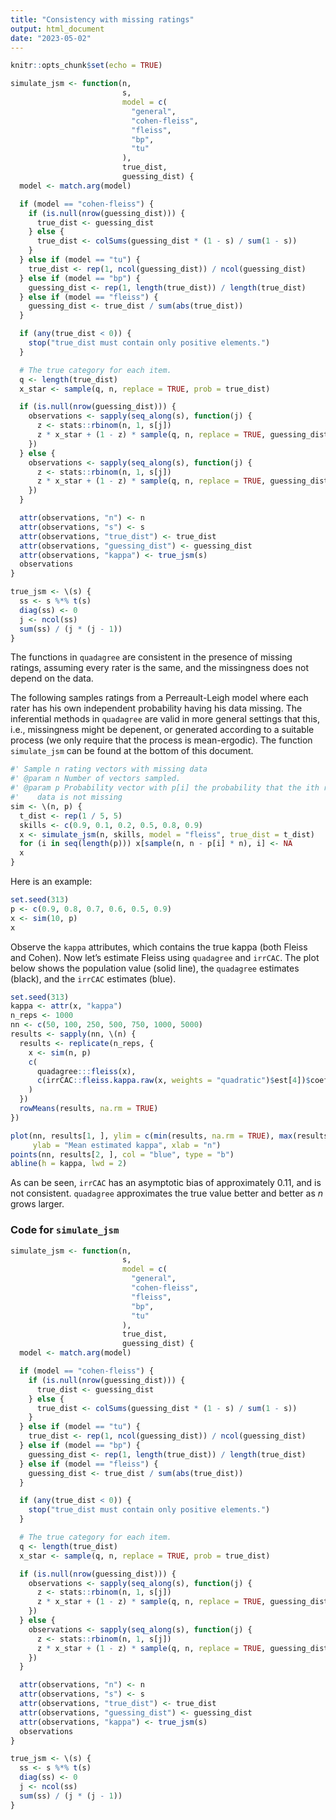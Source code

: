 ```yaml
---
title: "Consistency with missing ratings"
output: html_document
date: "2023-05-02"
---
```


```r
knitr::opts_chunk$set(echo = TRUE)
```

```r
simulate_jsm <- function(n,
                         s,
                         model = c(
                           "general",
                           "cohen-fleiss",
                           "fleiss",
                           "bp",
                           "tu"
                         ),
                         true_dist,
                         guessing_dist) {
  model <- match.arg(model)

  if (model == "cohen-fleiss") {
    if (is.null(nrow(guessing_dist))) {
      true_dist <- guessing_dist
    } else {
      true_dist <- colSums(guessing_dist * (1 - s) / sum(1 - s))
    }
  } else if (model == "tu") {
    true_dist <- rep(1, ncol(guessing_dist)) / ncol(guessing_dist)
  } else if (model == "bp") {
    guessing_dist <- rep(1, length(true_dist)) / length(true_dist)
  } else if (model == "fleiss") {
    guessing_dist <- true_dist / sum(abs(true_dist))
  }

  if (any(true_dist < 0)) {
    stop("true_dist must contain only positive elements.")
  }

  # The true category for each item.
  q <- length(true_dist)
  x_star <- sample(q, n, replace = TRUE, prob = true_dist)

  if (is.null(nrow(guessing_dist))) {
    observations <- sapply(seq_along(s), function(j) {
      z <- stats::rbinom(n, 1, s[j])
      z * x_star + (1 - z) * sample(q, n, replace = TRUE, guessing_dist)
    })
  } else {
    observations <- sapply(seq_along(s), function(j) {
      z <- stats::rbinom(n, 1, s[j])
      z * x_star + (1 - z) * sample(q, n, replace = TRUE, guessing_dist[j, ])
    })
  }

  attr(observations, "n") <- n
  attr(observations, "s") <- s
  attr(observations, "true_dist") <- true_dist
  attr(observations, "guessing_dist") <- guessing_dist
  attr(observations, "kappa") <- true_jsm(s)
  observations
}

true_jsm <- \(s) {
  ss <- s %*% t(s)
  diag(ss) <- 0
  j <- ncol(ss)
  sum(ss) / (j * (j - 1))
}
```

The functions in `quadagree` are consistent in the presence of missing ratings,
assuming every rater is the same, and the missingness does not depend on the
data. 

The following samples ratings from a Perreault-Leigh model where each rater has
his own independent probability having his data missing. The inferential methods
in `quadagree` are valid in more general settings that this, i.e., missingness
might be depenent, or generated according to a suitable process (we only
require that the process is mean-ergodic). The function `simulate_jsm` can 
be found at the bottom of this document.

```r
#' Sample n rating vectors with missing data
#' @param n Number of vectors sampled.
#' @param p Probability vector with p[i] the probability that the ith raters
#'    data is not missing
sim <- \(n, p) {
  t_dist <- rep(1 / 5, 5)
  skills <- c(0.9, 0.1, 0.2, 0.5, 0.8, 0.9)
  x <- simulate_jsm(n, skills, model = "fleiss", true_dist = t_dist)
  for (i in seq(length(p))) x[sample(n, n - p[i] * n), i] <- NA
  x
}
```

Here is an example:
```r
set.seed(313)
p <- c(0.9, 0.8, 0.7, 0.6, 0.5, 0.9)
x <- sim(10, p)
x
```

Observe the `kappa` attributes, which contains the true kappa (both Fleiss and Cohen). Now let's estimate Fleiss using `quadagree` and `irrCAC`. The plot below shows the population value (solid line), the `quadagree` estimates (black), and the `irrCAC` estimates (blue).

```r
set.seed(313)
kappa <- attr(x, "kappa")
n_reps <- 1000
nn <- c(50, 100, 250, 500, 750, 1000, 5000)
results <- sapply(nn, \(n) {
  results <- replicate(n_reps, {
    x <- sim(n, p)
    c(
      quadagree:::fleiss(x),
      c(irrCAC::fleiss.kappa.raw(x, weights = "quadratic")$est[4])$coeff.val
    )    
  })
  rowMeans(results, na.rm = TRUE)
})

plot(nn, results[1, ], ylim = c(min(results, na.rm = TRUE), max(results, na.rm = TRUE)), type = "b",
     ylab = "Mean estimated kappa", xlab = "n")
points(nn, results[2, ], col = "blue", type = "b")
abline(h = kappa, lwd = 2)
```

As can be seen, `irrCAC` has an asymptotic bias of approximately $0.11$, and
is not consistent. `quadagree` approximates the true value better and better
as $n$ grows larger.

### Code for `simulate_jsm`
```r
simulate_jsm <- function(n,
                         s,
                         model = c(
                           "general",
                           "cohen-fleiss",
                           "fleiss",
                           "bp",
                           "tu"
                         ),
                         true_dist,
                         guessing_dist) {
  model <- match.arg(model)

  if (model == "cohen-fleiss") {
    if (is.null(nrow(guessing_dist))) {
      true_dist <- guessing_dist
    } else {
      true_dist <- colSums(guessing_dist * (1 - s) / sum(1 - s))
    }
  } else if (model == "tu") {
    true_dist <- rep(1, ncol(guessing_dist)) / ncol(guessing_dist)
  } else if (model == "bp") {
    guessing_dist <- rep(1, length(true_dist)) / length(true_dist)
  } else if (model == "fleiss") {
    guessing_dist <- true_dist / sum(abs(true_dist))
  }

  if (any(true_dist < 0)) {
    stop("true_dist must contain only positive elements.")
  }

  # The true category for each item.
  q <- length(true_dist)
  x_star <- sample(q, n, replace = TRUE, prob = true_dist)

  if (is.null(nrow(guessing_dist))) {
    observations <- sapply(seq_along(s), function(j) {
      z <- stats::rbinom(n, 1, s[j])
      z * x_star + (1 - z) * sample(q, n, replace = TRUE, guessing_dist)
    })
  } else {
    observations <- sapply(seq_along(s), function(j) {
      z <- stats::rbinom(n, 1, s[j])
      z * x_star + (1 - z) * sample(q, n, replace = TRUE, guessing_dist[j, ])
    })
  }

  attr(observations, "n") <- n
  attr(observations, "s") <- s
  attr(observations, "true_dist") <- true_dist
  attr(observations, "guessing_dist") <- guessing_dist
  attr(observations, "kappa") <- true_jsm(s)
  observations
}

true_jsm <- \(s) {
  ss <- s %*% t(s)
  diag(ss) <- 0
  j <- ncol(ss)
  sum(ss) / (j * (j - 1))
}
```
